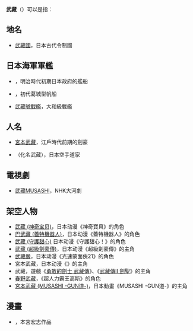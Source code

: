 '''武藏'''（{{jp|j=武蔵|hg=むさし|rm=Musashi|lead=yes}}）可以是指：

== 地名 ==
* [[武藏國|武藏國]]，日本古代令制國

== 日本海軍軍艦 ==
* {{tsl|ja|武蔵艦|武藏艦}}，明治時代初期日本政府的艦船
* {{tsl|ja|武蔵 (スループ)|武藏 (帆船)}}，初代葛城型帆船
* [[武藏號戰艦|武藏號戰艦]]，大和級戰艦

== 人名 ==
* [[宮本武藏|宮本武藏]]，江戶時代前期的劍豪
* {{tsl|ja|森昭生}}（化名武藏），日本空手道家

== 電視劇 ==
* [[武藏MUSASHI|武藏MUSASHI]]，NHK大河劇

== 架空人物 ==
* [[神奇寶貝動畫角色列表#火箭隊兩人一貓組|武藏 (神奇宝贝)]]，日本动漫《神奇寶貝》的角色
* [[蓋特機器人#主要角色|巴武藏 (蓋特機器人)]]，日本动漫《蓋特機器人》的角色
* [[守護甜心！角色列表#守護之星的守護甜心|武藏 (守護甜心)]] 日本动漫《守護甜心！》的角色
* [[超級劍豪傳#登場角色|武藏 (超級劍豪傳)]]，日本动漫《超級劍豪傳》的主角
* [[光速蒙面俠21角色列表#東京地區|武藏嚴]]，日本动漫《光速蒙面俠21》的角色
* 宮本武藏，日本动漫《{{tsl|ja|格闘料理人ムサシ|格闘料理人}}》的主角
* 武藏，遊戲《[[勇敢的劍士_武藏傳|勇敢的劍士 武藏傳]]》、《[[武藏傳II_劍聖|武藏傳II 劍聖]]》的主角
* [[超人力霸王高斯#主要登場人物|春野武藏]]，《超人力霸王高斯》的角色
* [[MUSASHI_-GUN道-#登場人物|宮本武藏 (MUSASHI -GUN道-)]]，日本動畫《MUSASHI -GUN道-》的主角

== 漫畫 ==
* {{tsl|ja|武蔵 (漫画)|武藏 (漫畫)}}，本宮宏志作品

{{disambig|Cat=二字日本相關消歧義}}